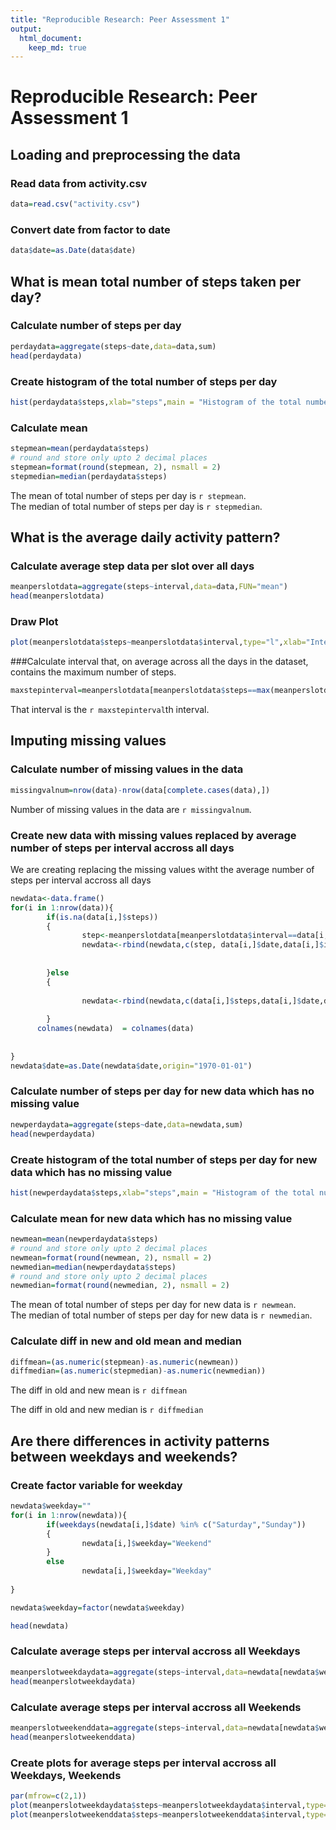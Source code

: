 ```yaml
---
title: "Reproducible Research: Peer Assessment 1"
output: 
  html_document:
    keep_md: true
---
```

Reproducible Research: Peer Assessment 1
==========================================

## Loading and preprocessing the data
### Read data from activity.csv
```r
data=read.csv("activity.csv")
```
### Convert date from factor to date
```r
data$date=as.Date(data$date)
```

## What is mean total number of steps taken per day?
### Calculate number of steps per day
```r
perdaydata=aggregate(steps~date,data=data,sum)
head(perdaydata)
```
### Create histogram of the total number of steps per day
```r
hist(perdaydata$steps,xlab="steps",main = "Histogram of the total number of steps per day",ylim = c(0,40))
```

### Calculate mean
```r
stepmean=mean(perdaydata$steps)
# round and store only upto 2 decimal places
stepmean=format(round(stepmean, 2), nsmall = 2)
stepmedian=median(perdaydata$steps)
```

The mean of total number of steps per day is `r stepmean`.  
The median of total number of steps per day is `r stepmedian`.  

## What is the average daily activity pattern?

### Calculate average step data per slot over all days
```r
meanperslotdata=aggregate(steps~interval,data=data,FUN="mean")
head(meanperslotdata)
```

### Draw Plot

```r
plot(meanperslotdata$steps~meanperslotdata$interval,type="l",xlab="Intervals",ylab="Steps",main="Average no. of steps per interval",col="blue")
```


###Calculate interval that, on average across all the days in the dataset, contains the maximum number of steps.
```r
maxstepinterval=meanperslotdata[meanperslotdata$steps==max(meanperslotdata$steps),]$interval
```

That interval is the `r maxstepinterval`th interval.  

## Imputing missing values

### Calculate number of missing values in the data
```r
missingvalnum=nrow(data)-nrow(data[complete.cases(data),])
```
Number of missing values in the data are `r missingvalnum`.  

### Create new data with missing values replaced by average number of steps per interval accross all days

We are creating  replacing the missing values witht the average number of steps per interval accross all days  


```r
newdata<-data.frame()
for(i in 1:nrow(data)){
        if(is.na(data[i,]$steps))
        {
                step<-meanperslotdata[meanperslotdata$interval==data[i,]$interval,]$steps
                newdata<-rbind(newdata,c(step, data[i,]$date,data[i,]$interval))
                
                
        }else
        {
                
                newdata<-rbind(newdata,c(data[i,]$steps,data[i,]$date,data[i,]$interval))
              
        }
      colnames(newdata)  = colnames(data)
     
      
}
newdata$date=as.Date(newdata$date,origin="1970-01-01")
```

### Calculate number of steps per day for new data which has no missing value
```r
newperdaydata=aggregate(steps~date,data=newdata,sum)
head(newperdaydata)
```
### Create histogram of the total number of steps per day for new data which has no missing value
```r
hist(newperdaydata$steps,xlab="steps",main = "Histogram of the total number of steps per day",ylim = c(0,40))
```

### Calculate mean for new data which has no missing value
```r
newmean=mean(newperdaydata$steps)
# round and store only upto 2 decimal places
newmean=format(round(newmean, 2), nsmall = 2)
newmedian=median(newperdaydata$steps)
# round and store only upto 2 decimal places
newmedian=format(round(newmedian, 2), nsmall = 2)

```

The mean of total number of steps per day for new data is `r newmean`.  
The median of total number of steps per day for new data is `r newmedian`.  

### Calculate diff in new and old mean and median
```r
diffmean=(as.numeric(stepmean)-as.numeric(newmean))
diffmedian=(as.numeric(stepmedian)-as.numeric(newmedian))

```

The diff in old and new mean is `r diffmean`  

The diff in old and new median is `r diffmedian`  


## Are there differences in activity patterns between weekdays and weekends?

### Create factor variable for weekday
```r
newdata$weekday=""
for(i in 1:nrow(newdata)){
        if(weekdays(newdata[i,]$date) %in% c("Saturday","Sunday"))
        {
                newdata[i,]$weekday="Weekend"
        }
        else
                newdata[i,]$weekday="Weekday"
                
}

newdata$weekday=factor(newdata$weekday)

head(newdata)
```


### Calculate average steps per interval accross all Weekdays

```r

meanperslotweekdaydata=aggregate(steps~interval,data=newdata[newdata$weekday=="Weekday",],FUN="mean")
head(meanperslotweekdaydata)

```

### Calculate average steps per interval accross all Weekends

```r

meanperslotweekenddata=aggregate(steps~interval,data=newdata[newdata$weekday=="Weekend",],FUN="mean")
head(meanperslotweekenddata)

```

### Create plots for average steps per interval accross all Weekdays, Weekends
```r
par(mfrow=c(2,1))
plot(meanperslotweekdaydata$steps~meanperslotweekdaydata$interval,type="l",xlab="Intervals",ylab="Steps",main="Average no. of steps per interval across all weekdays",ylim=c(-2,250),col="blue")
plot(meanperslotweekenddata$steps~meanperslotweekenddata$interval,type="l",xlab="Intervals",ylab="Steps",main="Average no. of steps per interval across all weekends",ylim=c(-2,250),col="blue")
```
